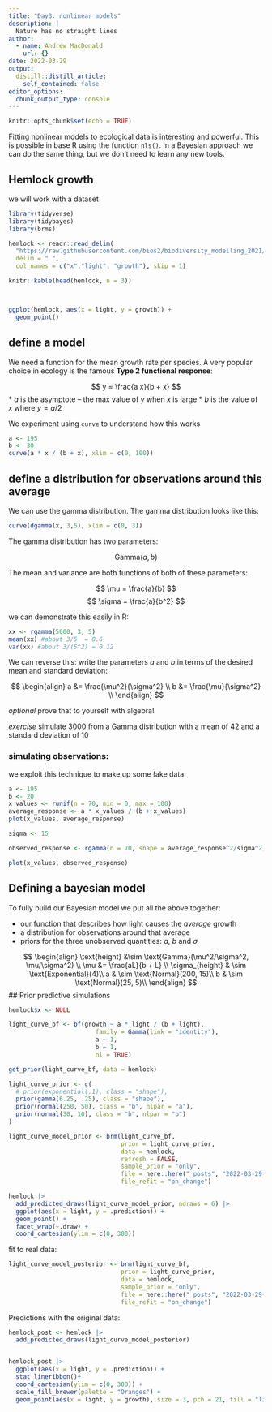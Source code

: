 ```yaml
---
title: "Day3: nonlinear models"
description: |
  Nature has no straight lines
author:
  - name: Andrew MacDonald
    url: {}
date: 2022-03-29
output:
  distill::distill_article:
    self_contained: false
editor_options: 
  chunk_output_type: console
---
```



```r
knitr::opts_chunk$set(echo = TRUE)
```

Fitting nonlinear models to ecological data is interesting and powerful. 
This is possible in base R using the function `nls()`. 
In a Bayesian approach we can do the same thing, but we don't need to learn any new tools.


## Hemlock growth

we will work with a dataset 

```r
library(tidyverse)
library(tidybayes)
library(brms)

hemlock <- readr::read_delim(
  "https://raw.githubusercontent.com/bios2/biodiversity_modelling_2021/master/data/hemlock.txt", 
  delim = " ",
  col_names = c("x","light", "growth"), skip = 1)

knitr::kable(head(hemlock, n = 3))



ggplot(hemlock, aes(x = light, y = growth)) + 
  geom_point()

```


## define a model

We need a function for the mean growth rate per species. 
A very popular choice in ecology is the famous **Type 2 functional response**:

$$
y = \frac{a x}{b + x}
$$
* $a$ is the asymptote -- the max value of $y$ when $x$ is large
* $b$ is the value of $x$ where $y = a/2$

We experiment using `curve` to understand how this works

```r
a <- 195
b <- 30
curve(a * x / (b + x), xlim = c(0, 100))
```


## define a distribution for observations around this average


We can use the gamma distribution. The gamma distribution looks like this:

```r
curve(dgamma(x, 3,5), xlim = c(0, 3))
```

The gamma distribution has two parameters:

$$
\text{Gamma}(a, b)
$$

The mean and variance are both functions of both of these parameters:

$$
\mu = \frac{a}{b}
$$
$$
\sigma = \frac{a}{b^2}
$$

we can demonstrate this easily in R:

```r
xx <- rgamma(5000, 3, 5)
mean(xx) #about 3/5  = 0.6
var(xx) #about 3/(5^2) = 0.12
```

We can reverse this: write the parameters $a$ and $b$ in terms of the desired mean and standard deviation:

$$
\begin{align}
a &= \frac{\mu^2}{\sigma^2} \\
b &= \frac{\mu}{\sigma^2} \\
\end{align}
$$

_optional_ prove that to yourself with algebra!

*exercise* simulate 3000 from a Gamma distribution with a mean of 42 and a standard deviation of 10

### simulating observations:

we exploit this technique to make up some fake data:

```r
a <- 195
b <- 20
x_values <- runif(n = 70, min = 0, max = 100)
average_response <- a * x_values / (b + x_values)
plot(x_values, average_response)

```

```r
sigma <- 15

observed_response <- rgamma(n = 70, shape = average_response^2/sigma^2, rate = average_response/ sigma^2)

plot(x_values, observed_response)
```

## Defining a bayesian model

To fully build our Bayesian model we put all the above together:

* our function that describes how light causes the _average_ growth
* a distribution for observations around that average
* priors for the three unobserved quantities: $a$, $b$ and $\sigma$

$$
\begin{align}
\text{height} &\sim \text{Gamma}(\mu^2/\sigma^2, \mu/\sigma^2) \\
\mu &= \frac{aL}{b + L} \\
\sigma_{height} & \sim \text{Exponential}(4)\\
a               & \sim \text{Normal}(200, 15)\\
b               & \sim \text{Normal}(25, 5)\\
\end{align}
$$
## Prior predictive simulations

```r
hemlock$x <- NULL

light_curve_bf <- bf(growth ~ a * light / (b + light),
                        family = Gamma(link = "identity"),
                        a ~ 1,
                        b ~ 1, 
                        nl = TRUE)

get_prior(light_curve_bf, data = hemlock)

light_curve_prior <- c(
  # prior(exponential(.1), class = "shape"),
  prior(gamma(6.25, .25), class = "shape"),
  prior(normal(250, 50), class = "b", nlpar = "a"),
  prior(normal(30, 10), class = "b", nlpar = "b")
)

light_curve_model_prior <- brm(light_curve_bf,
                               prior = light_curve_prior,
                               data = hemlock,
                               refresh = FALSE,
                               sample_prior = "only", 
                               file = here::here("_posts", "2022-03-29-day3-nonlinear-models", "light_curve_prior"),
                               file_refit = "on_change")
```


```r


hemlock |> 
  add_predicted_draws(light_curve_model_prior, ndraws = 6) |> 
  ggplot(aes(x = light, y = .prediction)) + 
  geom_point() + 
  facet_wrap(~.draw) + 
  coord_cartesian(ylim = c(0, 300))
```

fit to real data:

```r
light_curve_model_posterior <- brm(light_curve_bf,
                               prior = light_curve_prior,
                               data = hemlock,
                               sample_prior = "only", 
                               file = here::here("_posts", "2022-03-29-day3-nonlinear-models", "light_curve_posterior"),
                               file_refit = "on_change")
```

Predictions with the original data:

```r

hemlock_post <- hemlock |> 
  add_predicted_draws(light_curve_model_posterior)


hemlock_post |> 
  ggplot(aes(x = light, y = .prediction)) + 
  stat_lineribbon()+ 
  coord_cartesian(ylim = c(0, 300)) + 
  scale_fill_brewer(palette = "Oranges") + 
  geom_point(aes(x = light, y = growth), size = 3, pch = 21, fill = "lightblue", data = hemlock)
```

